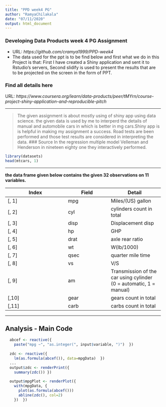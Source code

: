 ---
title: "PPD week4 PG"
author: "RamyaChilakala"
date: "07/11/2020"
output: html_document
---

### Developing Data Products week 4 PG Assignment

- URL: *https://github.com/cramya1999/PPD-week4*
- The data used for the ppt is to be find below and first what we do in this Project is that: First I have created a Shiny application and sent it to Rstudio's servers, Second slidify is used to present the results that are to be projected on the screen in the form of PPT.

### Find all details here
URL: *https://www.coursera.org/learn/data-products/peer/tMYrn/course-project-shiny-application-and-reproducible-pitch*

---



> The given assignment is about mostly using of shiny app using data science. the given data is used by me to interperd the details of manual and automobile cars in which is better in mg cars.Shiny app is is helpful in making my assignment a success. Road tests are been performed and those test results are considered in interpreting the data.
### Source
>  In the regression multiple model Velleman and Henderson in nineteen eighty one they interactively performed.
```{r}
library(datasets)
head(mtcars, 1)
```
---


**the data frame given below contains the given 32 observations on 11 variables.**

| Index | Field | Detail |
------- | ----- | ------ |
| [, 1] | mpg | Miles/(US) gallon |
| [, 2]  | cyl | cylinders count in total |
| [, 3]	| disp | Displacement disp |
| [, 4]	| hp | GHP |
| [, 5]	| drat | axle rear ratio |
| [, 6]	| wt | W(lb/1000) |
| [, 7]	| qsec | quarter mile time |
| [, 8]	| vs | V/S |
| [, 9]	| am | Transmission of the car using cylinder (0 = automatic, 1 = manual) |
| [,10]	| gear | gears count in total |
| [,11]	| carb | carbs count in total |

---

## Analysis - Main Code

```r
  abcef <- reactive({
    paste("mpg ~", "as.integer(", input$variable, ")")  })
  
  zdc <- reactive({
    lm(as.formula(abcef()), data=mpgData)  })
  ...
  output$zdc <- renderPrint({
    summary(zdc()) })
  
  output$mpgPlot <- renderPlot({
    with(mpgData, {
      plot(as.formula(abcef()))
      abline(zdc(), col=2)
    })  })
```